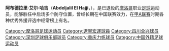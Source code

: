 {{Football player infobox
| playername = 哈吉
| fullname = 阿布德拉里·艾尔·哈吉
| englishfullname = Abdeljalil El Hajji
| countryofbirth = {{MAR}}
| cityofbirth =
| dateofbirth = {{birth date and age|1969|6|28}}
| height = {{height|m=1.87}}
| position = 后卫
| currentclub = 已退役
| youthyears =
| youthclubs =
| years = 1998年<br/>1999年<br/>2000－2001年<br/>2002－2003年
| clubs = {{flagicon|CHN}} [[辽宁足球俱乐部|辽宁]]<br/>{{flagicon|CHN}} [[四川全兴|四川全兴]]<br/>{{flagicon|CHN}} [[深圳平安|深圳平安]]<br/>{{flagicon|CHN}} [[重庆力帆|重庆力帆]]
| caps(goals) =
| nationalyears =
| nationalteam = {{fb|MAR}}
| nationalcaps(goals) =
|}}
'''阿布德拉里·艾尔·哈吉'''（'''Abdeljalil El Hajji'''，{{bd|1969年|6月28日|||H}}），是已退役的[[摩洛哥|摩洛哥]]职业[[足球|足球]]运动员，能够胜任中后场多个防守位置，曾经长期在中国联赛效力，在[[甲A联赛|甲A联赛]]时期各种优秀外援评选中经常榜上有名。

{{DEFAULTSORT:HAJJI, Abdeljalil El}}
[[Category:摩洛哥足球运动员|Category:摩洛哥足球运动员]]
[[Category:遼寧宏運球員|Category:遼寧宏運球員]]
[[Category:四川全兴球员|Category:四川全兴球员]]
[[Category:深圳足球俱乐部球员|Category:深圳足球俱乐部球员]]
[[Category:重庆力帆球员|Category:重庆力帆球员]]
[[Category:中国外籍足球运动员|Category:中国外籍足球运动员]]
